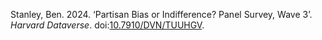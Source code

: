 Stanley, Ben. 2024. ‘Partisan Bias or Indifference? Panel Survey, Wave 3’. *Harvard Dataverse*. doi:[10.7910/DVN/TUUHGV](https://doi.org/10.7910/DVN/TUUHGV).
